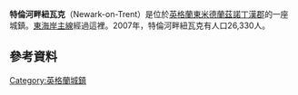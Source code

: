 {{Infobox UK place
|country       = England
|official_name = Newark-on-Trent
|population    = 25,376
|latitude      = 53.0765
|longitude     = -0.8100
|map_type      = Nottinghamshire
|shire_district= [[Newark_and_Sherwood|Newark and Sherwood]]
|shire_county  = [[諾丁漢郡|諾丁漢郡]]
|region        =  東米德蘭茲
|constituency_westminster = [[紐瓦克_(英國國會選區)|紐瓦克]]
|post_town            = NEWARK
|postcode_district    = NG24
|postcode_area        = NG
|dial_code            = 01636
|os_grid_reference    = SK801537
|static_image         = [[File:Newark_on_Trent_UK_Market_Square.jpg|250px]]
|static_image_caption = 市中心
|static_image_2_name    = Blason ville uk Newark-on-Trent (Nottinghamshire).svg
|static_image_2_caption = 市徽
}}
'''特倫河畔紐瓦克'''（Newark-on-Trent）是位於[[英格蘭|英格蘭]][[東米德蘭茲|東米德蘭茲]][[諾丁漢郡|諾丁漢郡]]的一座城鎮。[[東海岸主線|東海岸主線]]經過這裡。2007年，特倫河畔紐瓦克有人口26,330人。
==參考資料==
{{Reflist}}
[[Category:英格蘭城鎮|Category:英格蘭城鎮]]